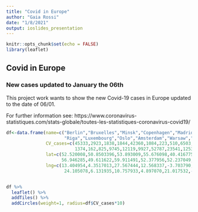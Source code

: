 ```yaml
---
title: "Covid in Europe"
author: "Gaia Rossi"
date: "1/8/2021"
output: ioslides_presentation
---
```


```r
knitr::opts_chunk$set(echo = FALSE)
library(leaflet)
```

## Covid in Europe
### New cases updated to January the 06th


This project work wants to show the new Covid-19 cases in Europe updated to the date of 06/01.

For further information see: https://www.coronavirus-statistiques.com/stats-globale/toutes-les-statistiques-coronavirus-covid19/


```r

df<-data.frame(name=c("Berlin","Bruxelles","Minsk","Copenhagen","Madrid","Tallinn","Helsinki","Athens","Dublin","Reykjavik","Rome","Paris",
                      "Riga","Luxembourg","Oslo","Amsterdam","Warsaw","Lisbon","London","Moscow","Stockholm","Bern","Kyiv","Vilnius"),
               CV_cases=c(45333,2923,1838,1844,42360,1084,223,510,6503,13,18416,21703,
                          1374,162,825,9745,12119,9927,52787,23541,12536,3975,8997,2335),
               lat=c(52.520008,50.8503396,53.893009,55.676098,40.416775,59.436962,60.192059,37.983810,53.350140,64.128288,41.902782,48.864716,
                     56.946285,49.611622,59.911491,52.377956,52.237049,38.736946,51.509865,55.751244,59.334591,46.947456,50.450001,54.687157),
               lng=c(13.404954,4.3517013,27.567444,12.568337,-3.703790,24.753574,24.945831,23.727539,-6.266155,-21.827774,12.496366,2.349014,
                      24.105078,6.131935,10.757933,4.897070,21.017532,-9.142685,-0.118092,37.618423,18.063240,7.451123,30.523333,25.279652))


df %>%
  leaflet() %>%
  addTiles() %>%
  addCircles(weight=1, radius=df$CV_cases*10)


```



